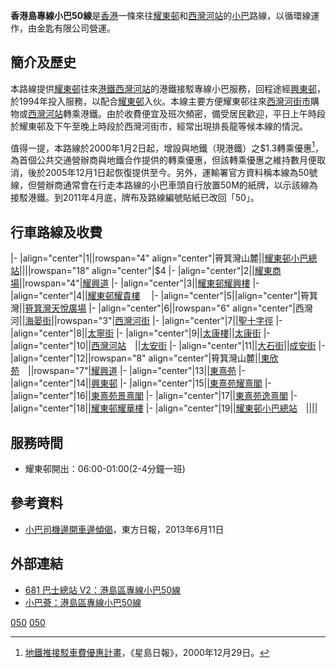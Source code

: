 {{公共汽車路線資訊
|路線名稱=港島區專線小巴50線
|代表圖像=HKIMinibus50 LU0390.jpg
|經營者=金匙有限公司
|路線用車=[[豐田Coaster|豐田Coaster]]
|路綫資訊=[[西灣河街|西灣河街]]
|起點站= [[耀東邨巴士總站|耀東邨]]
|途經地點=
|終點站=[[西灣河站|西灣河站]]
|路線性質=循環線
|全程行駛里程=
|全程行車時間=
|單程行車時間=
|服務時間=06:00-01:00
|起點站服務時間=
|終點站服務時間=
|班次頻率=2-4分
|全程收費=$4
|分段收費站點=
|去程分段收費站點=
|回程分段收費站點=
|服務時間以外替代路線=
|主要競爭交通=[[城巴77線|城巴77線]]、[[城巴99線|城巴99線]]<br>[[新巴2A線|新巴2A線]]、[[新巴722線|新巴722線]]（只限西灣河站前往耀東邨）
|備註=
|走線圖=GM50RtMap.png
|走線圖說明=此線的走線圖，可見其走線呈「8」字型循環行駛
}}

'''香港島專線小巴50線'''是[[香港|香港]]一條來往[[耀東邨巴士總站|耀東邨]]和[[西灣河站|西灣河站]]的[[香港小巴|小巴]]路線，以循環線運作，由金匙有限公司營運。

==簡介及歷史==
本路線提供[[耀東邨|耀東邨]]往來[[港鐵|港鐵]][[西灣河站|西灣河站]]的港鐵接駁專線小巴服務，回程途經[[興東邨|興東邨]]，於1994年投入服務，以配合[[耀東邨|耀東邨]]入伙。本線主要方便耀東邨往來[[西灣河街市|西灣河街市]]購物或[[西灣河站|西灣河站]]轉乘港鐵。由於收費便宜及班次頻密，備受居民歡迎，平日上午時段於耀東邨及下午至晚上時段於西灣河街市，經常出現排長龍等候本線的情況。 

值得一提，本路線於2000年1月2日起，增設與地鐵（現港鐵）之$1.3轉乘優惠<ref>[http://singtao.com/archive/fullstory.asp?andor=or&year1=2000&month1=12&day1=29&year2=2000&month2=12&day2=29&category=all&id=20001229a05&keyword1=&keyword2= 地鐵推接駁車費優惠計畫]，《星島日報》，2000年12月29日。</ref>，為首個公共交通營辦商與地鐵合作提供的轉乘優惠，但該轉乘優惠之維持數月便取消，後於2005年12月1日起恢復提供至今。另外，運輸署官方資料稱本線為50號線，但營辦商通常會在行走本路線的小巴車頭自行放置50M的紙牌，以示該線為接駁港鐵。到2011年4月底，牌布及路線編號貼紙已改回「50」。

==行車路線及收費==
{{HkbuswalklistH
| type = 4
| bgcolor = #CCFFCC
| fontcolor = black
| routedata = 港島專綫小巴50線　[[耀東邨巴士總站|耀東邨]]↺[[西灣河站|西灣河站]]［循環線］
| routecolor = green
}}
|-
|align="center"|1||rowspan="4" align="center"|筲箕灣山麓||[[耀東邨巴士總站|耀東邨小巴總站]]||||rowspan="18" align="center"|$4
|-
|align="center"|2||[[耀東商場|耀東商場]]||rowspan="4"|[[耀興道|耀興道]]
|-
|align="center"|3||[[耀東邨|耀東邨耀興樓]]
|-
|align="center"|4||[[耀東邨|耀東邨耀貴樓]]　{{Textformat/link|bgcolor=green|color=white|東盛苑}}
|-
|align="center"|5||align="center"|筲箕灣||[[筲箕灣天悅廣場|筲箕灣天悅廣場]]
|-
|align="center"|6||rowspan="6" align="center"|西灣河||[[海晏街|海晏街]]||rowspan="3"|[[西灣河街|西灣河街]]
|-
|align="center"|7||[[聖十字徑|聖十字徑]]
|-
|align="center"|8||[[太寧街|太寧街]]
|-
|align="center"|9||[[太康樓|太康樓]]||[[太康街|太康街]]
|-
|align="center"|10||[[西灣河站|西灣河站]]　{{Textformat/link|bgcolor=green|color=white|西灣河文娛中心}}||[[太安街|太安街]]
|-
|align="center"|11||[[大石街|大石街]]||[[成安街|成安街]]
|-
|align="center"|12||rowspan="8" align="center"|筲箕灣山麓||[[東欣苑|東欣苑]]　{{Textformat/link|bgcolor=green|color=white|東霖苑}}||rowspan="7"|[[耀興道|耀興道]]
|-
|align="center"|13||[[東熹苑|東熹苑]]
|-
|align="center"|14||[[興東邨|興東邨]]
|-
|align="center"|15||[[東熹苑|東熹苑耀熹閣]]
|-
|align="center"|16||[[東熹苑|東熹苑景熹閣]]
|-
|align="center"|17||[[東熹苑|東熹苑逸熹閣]]
|-
|align="center"|18||[[耀東邨|耀東邨耀華樓]]
|-
|align="center"|19||[[耀東邨巴士總站|耀東邨小巴總站]]　{{Textformat|bgcolor=green|color=white|耀東商場}}||||
{{HkbuswalklistF}}

==服務時間==
*耀東邨開出：06:00-01:00(2-4分鐘一班) 
==參考資料==
{{reflist}}
*[http://orientaldaily.on.cc/cnt/news/20130611/mobile/odn-20130611-0611_00196_002.html 小巴司機邊開車邊傾偈]，東方日報，2013年6月11日

==外部連結==
*[http://www.681busterminal.com/version2/index.php?fi=a811&id=67&vid=1 681 巴士總站 V2：港島區專線小巴50線]
*[http://www.16seats.net/chi/gmb/gh_50.html 小巴薈：港島區專線小巴50線]

{{香港東區小巴路線列表}}

[[Category:東區小巴路線_(香港)|050]]
[[Category:香港島小巴路線|050]]